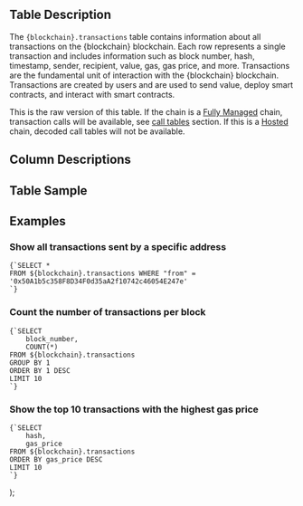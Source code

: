  <div>
    <h2>Table Description</h2>
    <p>
      The <code>{blockchain}.transactions</code> table contains information about all transactions on the {blockchain} blockchain. Each row represents a single transaction and includes information such as block number, hash, timestamp, sender, recipient, value, gas, gas price, and more. Transactions are the fundamental unit of interaction with the {blockchain} blockchain. Transactions are created by users and are used to send value, deploy smart contracts, and interact with smart contracts.
    </p>
    <p>
      This is the raw version of this table. If the chain is a <a href={`/catalyst/fully-managed`}>Fully Managed</a> chain, transaction calls will be available, see <a href={`/data-catalog/evm/${blockchain}/decoded/call-tables`}>call tables</a> section. If this is a <a href={`/catalyst/hosted`}>Hosted</a> chain, decoded call tables will not be available.
    </p>
    <h2>Column Descriptions</h2>
    <ColumnDescriptions tableSchema={blockchain} tableName="transactions" />
    <h2>Table Sample</h2>
    <TableSample tableSchema={blockchain} tableName="transactions" />
    <h2>Examples</h2>
    <h3>Show all transactions sent by a specific address</h3>
    <pre><code>{`SELECT * 
FROM ${blockchain}.transactions WHERE "from" = '0x50A1b5c358F8D34F0d35aA2f10742c46054E247e'
`}</code></pre>
    <h3>Count the number of transactions per block</h3>
    <pre><code>{`SELECT 
    block_number, 
    COUNT(*)
FROM ${blockchain}.transactions
GROUP BY 1
ORDER BY 1 DESC
LIMIT 10
`}</code></pre>
    <h3>Show the top 10 transactions with the highest gas price</h3>
    <pre><code>{`SELECT 
    hash, 
    gas_price
FROM ${blockchain}.transactions
ORDER BY gas_price DESC
LIMIT 10
`}</code></pre>
  </div>
);
